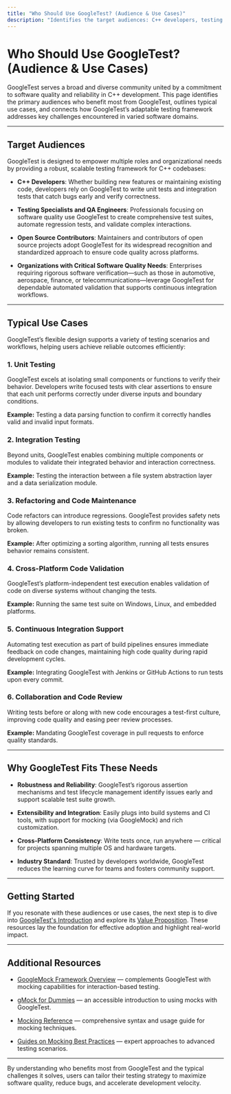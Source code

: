 ```yaml
---
title: "Who Should Use GoogleTest? (Audience & Use Cases)"
description: "Identifies the target audiences: C++ developers, testing specialists, open source contributors, and organizations with critical software quality needs. Presents typical use cases such as unit testing, integration testing, and codebase refactoring. Connects GoogleTest’s versatility to a range of application domains."
---
```


# Who Should Use GoogleTest? (Audience & Use Cases)

GoogleTest serves a broad and diverse community united by a commitment to software quality and reliability in C++ development. This page identifies the primary audiences who benefit most from GoogleTest, outlines typical use cases, and connects how GoogleTest’s adaptable testing framework addresses key challenges encountered in varied software domains.

---

## Target Audiences

GoogleTest is designed to empower multiple roles and organizational needs by providing a robust, scalable testing framework for C++ codebases:

- **C++ Developers**: Whether building new features or maintaining existing code, developers rely on GoogleTest to write unit tests and integration tests that catch bugs early and verify correctness.

- **Testing Specialists and QA Engineers**: Professionals focusing on software quality use GoogleTest to create comprehensive test suites, automate regression tests, and validate complex interactions.

- **Open Source Contributors**: Maintainers and contributors of open source projects adopt GoogleTest for its widespread recognition and standardized approach to ensure code quality across platforms.

- **Organizations with Critical Software Quality Needs**: Enterprises requiring rigorous software verification—such as those in automotive, aerospace, finance, or telecommunications—leverage GoogleTest for dependable automated validation that supports continuous integration workflows.

---

## Typical Use Cases

GoogleTest’s flexible design supports a variety of testing scenarios and workflows, helping users achieve reliable outcomes efficiently:

### 1. Unit Testing

GoogleTest excels at isolating small components or functions to verify their behavior. Developers write focused tests with clear assertions to ensure that each unit performs correctly under diverse inputs and boundary conditions.

**Example:** Testing a data parsing function to confirm it correctly handles valid and invalid input formats.

### 2. Integration Testing

Beyond units, GoogleTest enables combining multiple components or modules to validate their integrated behavior and interaction correctness.

**Example:** Testing the interaction between a file system abstraction layer and a data serialization module.

### 3. Refactoring and Code Maintenance

Code refactors can introduce regressions. GoogleTest provides safety nets by allowing developers to run existing tests to confirm no functionality was broken.

**Example:** After optimizing a sorting algorithm, running all tests ensures behavior remains consistent.

### 4. Cross-Platform Code Validation

GoogleTest’s platform-independent test execution enables validation of code on diverse systems without changing the tests.

**Example:** Running the same test suite on Windows, Linux, and embedded platforms.

### 5. Continuous Integration Support

Automating test execution as part of build pipelines ensures immediate feedback on code changes, maintaining high code quality during rapid development cycles.

**Example:** Integrating GoogleTest with Jenkins or GitHub Actions to run tests upon every commit.

### 6. Collaboration and Code Review

Writing tests before or along with new code encourages a test-first culture, improving code quality and easing peer review processes.

**Example:** Mandating GoogleTest coverage in pull requests to enforce quality standards.

---

## Why GoogleTest Fits These Needs

- **Robustness and Reliability**: GoogleTest’s rigorous assertion mechanisms and test lifecycle management identify issues early and support scalable test suite growth.

- **Extensibility and Integration**: Easily plugs into build systems and CI tools, with support for mocking (via GoogleMock) and rich customization.

- **Cross-Platform Consistency**: Write tests once, run anywhere — critical for projects spanning multiple OS and hardware targets.

- **Industry Standard**: Trusted by developers worldwide, GoogleTest reduces the learning curve for teams and fosters community support.

---

## Getting Started

If you resonate with these audiences or use cases, the next step is to dive into [GoogleTest's Introduction](overview/product-introduction/what-is-googletest) and explore its [Value Proposition](overview/product-introduction/value-proposition). These resources lay the foundation for effective adoption and highlight real-world impact.

---

## Additional Resources

- [GoogleMock Framework Overview](googlemock/README.md) — complements GoogleTest with mocking capabilities for interaction-based testing.

- [gMock for Dummies](docs/gmock_for_dummies.md) — an accessible introduction to using mocks with GoogleTest.

- [Mocking Reference](docs/reference/mocking.md) — comprehensive syntax and usage guide for mocking techniques.

- [Guides on Mocking Best Practices](guides/real-world-workflows/mocking-best-practices) — expert approaches to advanced testing scenarios.

---

By understanding who benefits most from GoogleTest and the typical challenges it solves, users can tailor their testing strategy to maximize software quality, reduce bugs, and accelerate development velocity.


